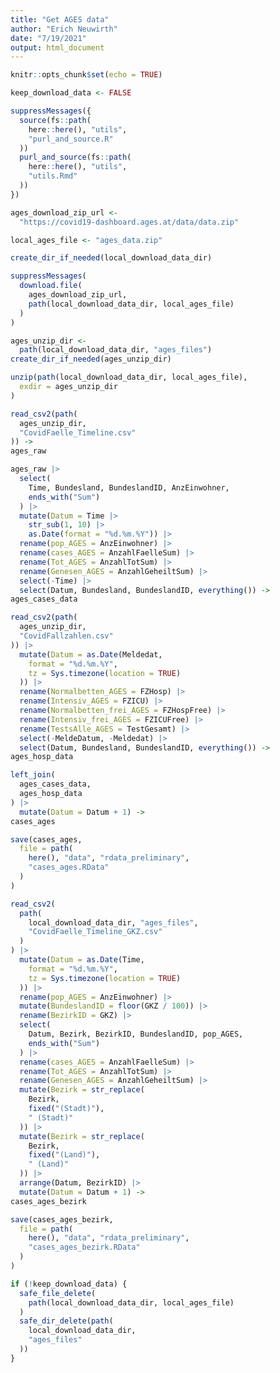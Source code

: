 ```yaml
---
title: "Get AGES data"
author: "Erich Neuwirth"
date: "7/19/2021"
output: html_document
---
```




```r
knitr::opts_chunk$set(echo = TRUE)
```

```r
keep_download_data <- FALSE
```

```r
suppressMessages({
  source(fs::path(
    here::here(), "utils",
    "purl_and_source.R"
  ))
  purl_and_source(fs::path(
    here::here(), "utils",
    "utils.Rmd"
  ))
})
```



```r
ages_download_zip_url <-
  "https://covid19-dashboard.ages.at/data/data.zip"
```

```r
local_ages_file <- "ages_data.zip"
```

```r
create_dir_if_needed(local_download_data_dir)
```



```r
suppressMessages(
  download.file(
    ages_download_zip_url,
    path(local_download_data_dir, local_ages_file)
  )
)
```
```r
ages_unzip_dir <-
  path(local_download_data_dir, "ages_files")
create_dir_if_needed(ages_unzip_dir)
```


```r
unzip(path(local_download_data_dir, local_ages_file),
  exdir = ages_unzip_dir
)
```


```r
read_csv2(path(
  ages_unzip_dir,
  "CovidFaelle_Timeline.csv"
)) ->
ages_raw
```

```r
ages_raw |>
  select(
    Time, Bundesland, BundeslandID, AnzEinwohner,
    ends_with("Sum")
  ) |>
  mutate(Datum = Time |>
    str_sub(1, 10) |>
    as.Date(format = "%d.%m.%Y")) |>
  rename(pop_AGES = AnzEinwohner) |>
  rename(cases_AGES = AnzahlFaelleSum) |>
  rename(Tot_AGES = AnzahlTotSum) |>
  rename(Genesen_AGES = AnzahlGeheiltSum) |>
  select(-Time) |>
  select(Datum, Bundesland, BundeslandID, everything()) ->
ages_cases_data
```

```r
read_csv2(path(
  ages_unzip_dir,
  "CovidFallzahlen.csv"
)) |>
  mutate(Datum = as.Date(Meldedat,
    format = "%d.%m.%Y",
    tz = Sys.timezone(location = TRUE)
  )) |>
  rename(Normalbetten_AGES = FZHosp) |>
  rename(Intensiv_AGES = FZICU) |>
  rename(Normalbetten_frei_AGES = FZHospFree) |>
  rename(Intensiv_frei_AGES = FZICUFree) |>
  rename(TestsAlle_AGES = TestGesamt) |>
  select(-MeldeDatum, -Meldedat) |>
  select(Datum, Bundesland, BundeslandID, everything()) ->
ages_hosp_data
```


```r
left_join(
  ages_cases_data,
  ages_hosp_data
) |>
  mutate(Datum = Datum + 1) ->
cases_ages
```


```r
save(cases_ages,
  file = path(
    here(), "data", "rdata_preliminary",
    "cases_ages.RData"
  )
)
```

```r
read_csv2(
  path(
    local_download_data_dir, "ages_files",
    "CovidFaelle_Timeline_GKZ.csv"
  )
) |>
  mutate(Datum = as.Date(Time,
    format = "%d.%m.%Y",
    tz = Sys.timezone(location = TRUE)
  )) |>
  rename(pop_AGES = AnzEinwohner) |>
  mutate(BundeslandID = floor(GKZ / 100)) |>
  rename(BezirkID = GKZ) |>
  select(
    Datum, Bezirk, BezirkID, BundeslandID, pop_AGES,
    ends_with("Sum")
  ) |>
  rename(cases_AGES = AnzahlFaelleSum) |>
  rename(Tot_AGES = AnzahlTotSum) |>
  rename(Genesen_AGES = AnzahlGeheiltSum) |>
  mutate(Bezirk = str_replace(
    Bezirk,
    fixed("(Stadt)"),
    " (Stadt)"
  )) |>
  mutate(Bezirk = str_replace(
    Bezirk,
    fixed("(Land)"),
    " (Land)"
  )) |>
  arrange(Datum, BezirkID) |>
  mutate(Datum = Datum + 1) ->
cases_ages_bezirk
```


```r
save(cases_ages_bezirk,
  file = path(
    here(), "data", "rdata_preliminary",
    "cases_ages_bezirk.RData"
  )
)
```

```r
if (!keep_download_data) {
  safe_file_delete(
    path(local_download_data_dir, local_ages_file)
  )
  safe_dir_delete(path(
    local_download_data_dir,
    "ages_files"
  ))
}
```
